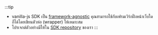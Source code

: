 :::tip

- vanilla-js SDK เป็น [framework-agnostic](https://stackoverflow.com/questions/64725017/what-does-it-mean-by-framework-agnostic) คุณสามารถใช้กับเฟรมเวิร์กฝั่งหน้าเว็บใดก็ได้โดยเขียนตัวห่อ (wrapper) ให้เหมาะสม
- โปรเจกต์ตัวอย่างมีให้ใน [SDK repository](https://github.com/logto-io/js/tree/master/packages/browser-sample) ของเรา
  :::

